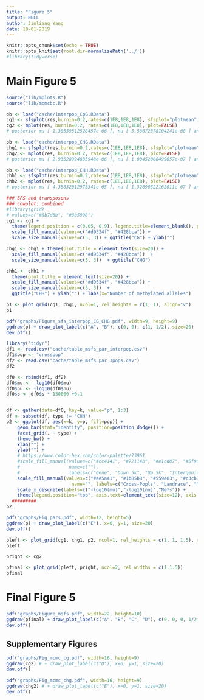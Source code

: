 ```yaml
---
title: "Figure 5"
output: NULL
author: Jinliang Yang
date: 10-01-2019
---
```



```r
knitr::opts_chunk$set(echo = TRUE) 
knitr::opts_knit$set(root.dir=normalizePath('../')) 
#library(tidyverse)
```


# Main Figure 5

```r
source("lib/mplots.R")
source("lib/mcmcbc.R")

ob <- load("cache/interpop_CpG.RData")
cg1 <- sfsplot(res,burnin=0.2,rates=c(1E8,1E8,1E8), sfsplot="plotmean", Ne=150000, k=0:102, plot=FALSE)
cg2 <- mplot(res, burnin=0.2, rates=c(1E8,1E8,1E8), plot=FALSE)
# posterior mu [ 1.30559512528457e-06 ], nu [ 5.58672378104241e-08 ] and s [ 1.41280309789766e-05 ]

ob <- load("cache/interpop_CHG.RData")
chg1 <- sfsplot(res,burnin=0.2,rates=c(1E8,1E8,1E8), sfsplot="plotmean", Ne=150000, k=0:102, plot=FALSE)
chg2 <- mplot(res, burnin=0.2, rates=c(1E8,1E8,1E8), plot=FALSE)
# posterior mu [ 2.93528994835948e-06 ], nu [ 1.00452008499057e-07 ] and s [ 1.57231160388082e-05 ]

ob <- load("cache/interpop_CHH.RData")
chh1 <- sfsplot(res,burnin=0.2,rates=c(1E8,1E8,1E8), sfsplot="plotmean", Ne=150000, k=0:102, plot=FALSE)
chh2 <- mplot(res, burnin=0.2, rates=c(1E8,1E8,1E8), plot=FALSE)
# posterior mu [ 4.35832012973341e-05 ], nu [ 1.32690522162011e-07 ] and s [ 8.23674955927584e-10 ]

### SFS and transposons
### cowplot: combined
#library(grid)
# values=c("#8b7d6b", "#3b5998")
cg1 <- cg1 + 
  theme(legend.position = c(0.05, 0.9), legend.title=element_blank(), plot.title = element_text(size=20)) + 
  scale_fill_manual(values=c("#d9534f", "#428bca")) + 
  scale_size_manual(values=c(5, 3)) + ggtitle("CG") + ylab("")

chg1 <- chg1 + theme(plot.title = element_text(size=20)) + 
  scale_fill_manual(values=c("#d9534f", "#428bca"))  + 
  scale_size_manual(values=c(5, 3))  + ggtitle("CHG")

chh1 <- chh1 +
  theme(plot.title = element_text(size=20)) + 
  scale_fill_manual(values=c("#d9534f", "#428bca")) + 
  scale_size_manual(values=c(5, 3))  + 
  ggtitle("CHH") + ylab("") + labs(x="Number of methylated alleles") 

p1 <- plot_grid(cg1, chg1, ncol=1, rel_heights = c(1, 1), align="v")
p1
```

```r
pdf("graphs/Figure_sfs_interpop_CG_CHG.pdf", width=9, height=9)
ggdraw(p) + draw_plot_label(c("A", "B"), c(0, 0), c(1, 1/2), size=20)
dev.off()
```

```r
library("tidyr")
df1 <- read.csv("cache/table_msfs_par_interpop.csv")
df1$pop <- "crosspop"
df2 <- read.csv("cache/table_msfs_par_3pops.csv")
df2

df0 <- rbind(df1, df2)
df0$mu <- -log10(df0$mu)
df0$nu <- -log10(df0$nu)
df0$s <- df0$s * 150000 +0.1


df <- gather(data=df0, key=k, value="p", 1:3)
df <- subset(df, type != "CHH") 
p2 <- ggplot(df, aes(x=k, y=p, fill=pop)) +
    geom_bar(stat="identity", position=position_dodge()) +
    facet_grid(. ~ type) +
    theme_bw() +
    xlab("") +
    ylab("") +
    # https://www.color-hex.com/color-palette/73961
    #scale_fill_manual(values=c("#cc4141", "#72114b", "#e1cd07", "#5f9057", "#114c63", "#d3d3d3"),
    #                  name=c(""),
    #                  labels=c("Gene", "Down 5k", "Up 5k", "Intergenic", "TE", "Rest")) +
    scale_fill_manual(values=c("#ae5a41", "#1b85b8", "#559e83", "#c3cb71"),
                        name="", labels=c("Cross-Popls", "Landrace", "Maize", "Teosinte")) +
    scale_x_discrete(labels=c("-log10(mu)","-log10(nu)","Ne*s")) +
    theme(legend.position="top", axis.text=element_text(size=12), axis.title=element_text(size=15) )
  #########
p2


```


```r
pdf("graphs/Fig_pars.pdf", width=12, height=5)
ggdraw(p) + draw_plot_label(c("E"), x=0, y=1, size=20)
dev.off()

pleft <- plot_grid(cg1, chg1, p2, ncol=1, rel_heights = c(1, 1, 1.5), align="v")
pleft

pright <- cg2

pfinal <- plot_grid(pleft, pright, ncol=2, rel_widths = c(1,1.5))
pfinal
```


# Final Figure 5

```r

pdf("graphs/Figure_msfs.pdf", width=22, height=10)
ggdraw(pfinal) + draw_plot_label(c("A", "B", "C", "D"), c(0, 0, 0, 1/2.5), c(1, 2.5/3.5, 1.5/3.5, 1), size=20)
dev.off()
```


## Supplementary Figures

```r
pdf("graphs/Fig_mcmc_cg.pdf", width=16, height=9)
ggdraw(cg2) # + draw_plot_label(c("D"), x=0, y=1, size=20)
dev.off()

pdf("graphs/Fig_mcmc_chg.pdf", width=16, height=9)
ggdraw(chg2) # + draw_plot_label(c("E"), x=0, y=1, size=20)
dev.off()

```

